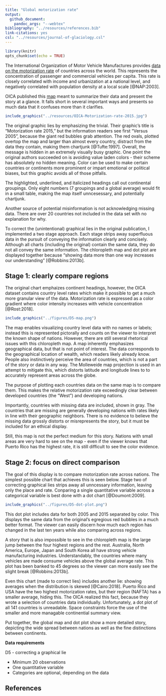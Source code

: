 ```yaml
---
title: "Global motorization rate"
output: 
  github_document: 
    pandoc_args: "--webtex"
bibliography: "../resources/references.bib"
link-citations: yes
csl: "../resources/journal-of-glaciology.csl"
---
```


```r
library(knitr)
opts_chunk$set(echo = TRUE)
```

The International Organization of Motor Vehicle Manufactures provides [data on the motorization rate](http://www.oica.net/wp-content/uploads//Total_in-use-All-Vehicles.xlsx) of countries across the world. This represents the concentration of passenger and commercial vehicles per capita. This rate is closely correlated with income and urbanization at a national level, and negatively correlated with population density at a local scale [@NAP:2003].

OICA published this [map](http://www.oica.net/category/vehicles-in-use/) meant to summarize their data and present the story at a glance. It falls short in several important ways and presents so much data that it confuses more than it clarifies.

```r
include_graphics("../resources/OICA-Motorization-rate-2015.jpg")    
```

The original graphic lies by emphasizing the trivial. Their graphic's title is "Motorization rate 2015," but the information readers see first "Versus 2005", because the giant red bubbles grab attention. The red ovals, plotted overtop the map and larger than almost every country, distract from the data they contain, making them chartjunk [@Tufte:1997]. Overall, the message is hidden in an extremely visually busy graphic. One point the original authors succeeded on is avoiding value laden colors - their scheme has absolutely no hidden meaning. Color can be used to make certain countries or continents more prominent or impart emotional or political biases, but this graphic avoids all of those pitfalls.

The highlighted, underlined, and italicized headings call out continental groupings. Only eight numbers (7 groupings and a global average) would fit in a small table, making the map itself unncesessary, and potentially chartjunk. 

Another source of potential misinformation is not acknowledging missing data. There are over 20 countries not included in the data set with no explanation for why.

To correct the (unintentional) graphical lies in the original publication, I implemented a two stage approach. Each stage strips away superfluous data in the pursuit of conveying the information clearly and concisely. Although all charts (including the original) contain the same data, they do not all convey the same information. The chloropleth map and dot plot are displayed together because "showing data more than one way increases our understanding" [@Robbins:2013b].

## Stage 1: clearly compare regions

The original chart emphaizes continent headings, however, the OICA dataset contains country level rates which make it possible to get a much more granular view of the data. Motorization rate is expressed as a color gradient where color intensity increases with vehicle concentration [@Rost:2018].

```r
include_graphics("../figures/D5-map.png")    
```

The map enables visualizing country level data with no names or labels; instead this is represented pictorally and counts on the viewer to interpret the known shape of nations. However, there are still several rhetorical issues with this chloropleth map. A map inherently emphasizes geographical data, but that is not point of interest. The data corresponds to the geographical location of wealth, which readers likely already know. People also instinctively perceive the area of countries, which is not a part of the story or data in any way. The Molleweide map projection is used in an attempt to mitigate this, which distorts latitude and longitude lines to to accurately represent areas across the globe.

The purpose of plotting each countries data on the same map is to compare them. This makes the relative motorization rate exceedingly clear between developed countries (the "West") and developing nations.

Importantly, countries with missing data are included, shown in gray. The countries that are missing are generally developing nations with rates likely in line with their geographic neighbors. There is no evidence to believe the missing data grossly distorts or misrepresents the story, but it must be included for an ethical display.

Still, this map is not the perfect medium for this story. Nations with small areas are very hard to see on the map - even if the viewer knows that Puerto Rico has the highest rate, it is still difficult to see the color evidence.

## Stage 2: focus on direct comparison

The goal of this display is to compare motorization rate across nations. The simplest possible chart that achieves this is seen below. Stage two of correcting graphical lies strips away all unncessary information, leaving only the place and rate. Conparing a single quantitative variable across a categorical variable is best done with a dot chart [@Doumont:2009].

```r
include_graphics("../figures/D5-dot-plot.png")    
```

This dot plot includes data for both 2005 and 2015 separated by color. This displays the same data from the original's egregious red bubbles in a much better format. The viewer can easily discern how much each region has changed in the last ten years while also comparing across regions.

A story that is also impossible to see in the chloropleth map is the large jump between the four highest regions and the rest. Australia, North America, Europe, Japan and South Korea all have strong vehicle manufacturing industries. Understandably, the countries where many vehicles are made consume vehicles above the global average rate. This plot has been banked to 45 degrees so the viewer can more easily see the slight break [@Robbins:2013b].

Even this chart (made to correct lies) includes another lie: showing averages when the distribution is skewed [@Cairo:2018]. Puerto Rico and USA have the two highest motorization rates, but their region (NAFTA) has a smaller average, hiding this. The OICA realized this fact, because they wrote a selection of countries data individually. Unfortunately, a dot plot of all 141 countries is unreadable. Space constraints force the use of the smaller and more managable continential summary view.

Put together, the global map and dot plot show a more detailed story, depicting the wide spread between nations as well as the fine distinctions between continents. 


**Data requirements**

D5 - correcting a graphical lie

- Minimum 20 observations
- One quantitative variable
- Categories are optional, depending on the data

## References
